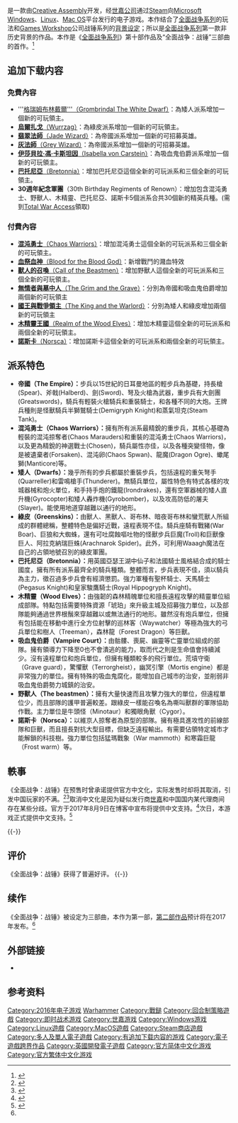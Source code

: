{{noteTA
| G1=Games
| G2=Warhammer
}}
{{Infobox VG
| title = 全面战争：战锤
| original =
| japanese =
| english = Total War: Warhammer
| image =
| caption =
| official =
| common =
| genre = [[回合制策略游戏|回合制策略]]、[[即时战术游戏|即时战术]]
| platforms = {{spml|[[Microsoft_Windows|Microsoft Windows]]|[[Mac_OS|Mac OS]]|[[Linux|Linux]]}}
| developer = [[Creative_Assembly|Creative Assembly]]
| publisher = 世嘉
| distributor =
| director = Mike Simpson<br />Ian Roxburgh
| producer =
| designer =
| writer = Andy Hall
| programmer =
| composer = Richard Beddow<br />Ian Livingstone<br />Timothy Michael Wynn<br />Tilman Sillescu
| artist =
| series = [[全面战争系列|全面战争系列]]
| engine = TW Engine 3
| modes = [[单人电子游戏|单人]]、[[多人电子游戏|多人]]
| released = '''Windows'''{{vgrelease|WW|2016年5月24日}}'''Linux'''{{vgrelease|WW|2016年11月22日}}'''Mac OS'''{{vgrelease|WW|2017年4月28日}}
}}

{{Vgname|全面战争：战锤|en=Total War: Warhammer|cn=全面战争：战锤|tw=全軍破敵：戰鎚}}是一款由[[Creative_Assembly|Creative Assembly]]开发，经[[世嘉公司|世嘉公司]]通过[[Steam|Steam]]向[[Microsoft_Windows|Microsoft Windows]]、[[Linux|Linux]]、[[Mac_OS|Mac OS]]平台发行的电子游戏。本作结合了[[全面战争系列|全面战争系列]]的玩法和[[Games_Workshop|Games Workshop]]公司战锤系列的[[戰鎚_(設定)|背景设定]]；所以是[[全面战争系列|全面战争系列]]第一款非历史背景的作品。本作是《[[全面战争系列|全面战争系列]]》第十部作品及“全面战争：战锤”三部曲的首作。<ref name="Trilogy">{{cite web|url=http://www.gamesradar.com/total-war-warhammer-just-start-new-strategy-trilogy/|title=Total War: Warhammer is just the start of a new strategy trilogy|first=Conner|last=Shreidan|work=[[GamesRadar|GamesRadar]]|date=2015-04-22|accessdate=2017-03-07|archive-date=2020-02-05|archive-url=https://web.archive.org/web/20200205192205/https://www.gamesradar.com/total-war-warhammer-just-start-new-strategy-trilogy/|dead-url=no}}</ref>

== 追加下载内容 ==
=== 免費內容 ===
* '''[https://store.steampowered.com/app/506190/Total_War_WARHAMMER__Grombrindal_The_White_Dwarf/ 格瑞姆布林戴爾'''（Grombrindal The White Dwarf）]{{Wayback|url=https://store.steampowered.com/app/506190/Total_War_WARHAMMER__Grombrindal_The_White_Dwarf/ |date=20191229175126 }}：為矮人派系增加一個新的可玩領主。
* [https://store.steampowered.com/app/404015/Total_War_WARHAMMER__Wurrzag/ '''烏爾扎戈'''（Wurrzag）]{{Wayback|url=https://store.steampowered.com/app/404015/Total_War_WARHAMMER__Wurrzag/ |date=20191229180135 }}：為綠皮派系增加一個新的可玩領主。
* [https://store.steampowered.com/app/551820/Total_War_WARHAMMER__Jade_Wizard/ '''翡翠法師'''（Jade Wizard）]{{Wayback|url=https://store.steampowered.com/app/551820/Total_War_WARHAMMER__Jade_Wizard/ |date=20191229180137 }}：為帝國派系增加一個新的可招募英雄。
* [https://store.steampowered.com/app/551821/Total_War_WARHAMMER__Grey_Wizard/ '''灰法師'''（Grey Wizard）]{{Wayback|url=https://store.steampowered.com/app/551821/Total_War_WARHAMMER__Grey_Wizard/ |date=20191229180139 }}：為帝國派系增加一個新的可招募英雄。
* [https://store.steampowered.com/app/455041/Total_War_WARHAMMER__Isabella_von_Carstein/ '''伊莎貝拉·馮·卡斯坦因'''（Isabella von Carstein）]{{Wayback|url=https://store.steampowered.com/app/455041/Total_War_WARHAMMER__Isabella_von_Carstein/ |date=20191206043145 }}：為吸血鬼伯爵派系增加一個新的可玩領主。
* [https://store.steampowered.com/app/534330/Total_War_WARHAMMER__Bretonnia/ '''巴托尼亞'''（Bretonnia）]{{Wayback|url=https://store.steampowered.com/app/534330/Total_War_WARHAMMER__Bretonnia/ |date=20191229180137 }}：增加巴托尼亞這個全新的可玩派系和三個全新的可玩領主。
* '''30週年紀念軍團'''（30th Birthday Regiments of Renown）：增加包含混沌勇士、野獸人、木精靈、巴托尼亞、諾斯卡5個派系合共30個新的精英兵種。(需到[https://dashboard.totalwar.com/home Total War Access]領取)

=== 付費內容 ===
* [https://store.steampowered.com/app/404010/Total_War_WARHAMMER__Chaos_Warriors/ '''混沌勇士'''（Chaos Warriors）]{{Wayback|url=https://store.steampowered.com/app/404010/Total_War_WARHAMMER__Chaos_Warriors/ |date=20191229180137 }}：增加混沌勇士這個全新的可玩派系和三個全新的可玩領主。
* [https://store.steampowered.com/app/404011/Total_War_WARHAMMER__Blood_for_the_Blood_God/ '''血祭血神'''（Blood for the Blood God）]{{Wayback|url=https://store.steampowered.com/app/404011/Total_War_WARHAMMER__Blood_for_the_Blood_God/ |date=20191229180136 }}：新增戰鬥的濺血特效
* [https://store.steampowered.com/app/404012/Total_War_WARHAMMER__Call_of_the_Beastmen/ '''獸人的召喚'''（Call of the Beastmen）]{{Wayback|url=https://store.steampowered.com/app/404012/Total_War_WARHAMMER__Call_of_the_Beastmen/ |date=20191229180141 }}：增加野獸人這個全新的可玩派系和三個全新的可玩領主。
* [https://store.steampowered.com/app/404013/Total_War_WARHAMMER__The_Grim_and_the_Grave/ '''無情者與墓中人'''（The Grim and the Grave）]{{Wayback|url=https://store.steampowered.com/app/404013/Total_War_WARHAMMER__The_Grim_and_the_Grave/ |date=20191229180139 }}：分別為帝國和吸血鬼伯爵增加兩個新的可玩領主
* [https://store.steampowered.com/app/404014/Total_War_WARHAMMER__The_King_and_the_Warlord/ '''國王與戰爭領主'''（The King and the Warlord）]{{Wayback|url=https://store.steampowered.com/app/404014/Total_War_WARHAMMER__The_King_and_the_Warlord/ |date=20191229180136 }}：分別為矮人和綠皮增加兩個新的可玩領主
* [https://store.steampowered.com/app/534331/Total_War_WARHAMMER__Realm_of_The_Wood_Elves/ '''木精靈王國'''（Realm of the Wood Elves）]{{Wayback|url=https://store.steampowered.com/app/534331/Total_War_WARHAMMER__Realm_of_The_Wood_Elves/ |date=20191229180134 }}：增加木精靈這個全新的可玩派系和兩個全新的可玩領主。
* [https://store.steampowered.com/app/455040/Total_War_WARHAMMER__Norsca/ '''諾斯卡'''（Norsca）]{{Wayback|url=https://store.steampowered.com/app/455040/Total_War_WARHAMMER__Norsca/ |date=20191229180135 }}：增加諾斯卡這個全新的可玩派系和兩個全新的可玩領主。

==派系特色==
* '''帝國（The Empire）：'''步兵以15世紀的日耳曼地區的輕步兵為基礎，持長槍(Spear)、斧戟(Halberd)、劍(Sword)、弩及火槍為武器，重步兵有大劍團(Greatswords)，騎兵有輕裝火槍騎兵和重裝騎士，和各種不同的大炮。王牌兵種則是怪獸騎兵半獅鷲騎士(Demigryph Knight)和蒸氣坦克(Steam Tank)。
* '''混沌勇士（Chaos Warriors）：'''擁有所有派系最精銳的重步兵，其核心基礎為輕裝的混沌掠奪者(Chaos Marauders)和重裝的混沌勇士(Chaos Warriors)，以及更為精銳的神選戰士(Chosen)，騎兵屬性亦佳，以及各種突變怪物，像是被遺棄者(Forsaken)、混沌卵(Chaos Spwan)、龍魔(Dragon Ogre)、蠍尾獅(Manticore)等。
* '''矮人（Dwarfs）：'''幾乎所有的步兵都屬於重裝步兵，包括遠程的重矢弩手(Quarreller)和雷鳴槍手(Thunderer)。無騎兵單位，屬性特色有特式各樣的攻城器械和炮火單位，和手持手炮的鐵龍(Irondrakes)，還有空軍器械的矮人直升機(Gyrocopter)和矮人轟炸機(Gyrobomber)，以及攻高防低的屠夫(Slayer)。能使用地道穿越難以通行的地形。
* '''綠皮（Greenskins）：'''由獸人、黑獸人、哥布林、暗夜哥布林和蠻荒獸人所組成的群體總稱，整體特色是偏好近戰，遠程表現不佳。騎兵座騎有戰豬(War Boar)、巨狼和大蜘蛛，還有可吐腐蝕嘔吐物的怪獸步兵巨魔(Troll)和巨獸像巨人、阿拉克納瑞巨蛛(Arachnarok Spider)。此外，可利用Waaagh魔法在自己的占領地號召別的綠皮軍團。
* '''巴托尼亞（Bretonnia）：'''用英國亞瑟王湖中仙子和法國騎士風格結合成的騎士國度，擁有所有派系最齊全的騎兵種類。整體而言，步兵表現不佳，須以騎兵為主力，徵召過多步兵會有經濟懲罰。強力軍種有聖杯騎士、天馬騎士(Pegasus Knight)和皇家駿鷹騎士(Royal Hippogryph Knight)。
*'''木精靈（Wood Elves）：'''由強韌的森林精魄單位和擅長遠程攻擊的精靈單位組成部隊。特點包括需要特殊資源「琥珀」來升級主城及招募強力單位，以及部隊能夠通過世界根鬚來穿越難以或無法通行的地形。雖然沒有炮兵單位，但擁有包括能在移動中進行全方位射擊的巡林客（Waywatcher）等極為強大的弓兵單位和樹人（Treeman），森林龍（Forest Dragon）等巨獸。
*'''吸血鬼伯爵（Vampire Court）：'''由骷髏、喪屍、幽靈等亡靈單位組成的部隊。擁有領導力下降至0也不會潰逃的能力，取而代之則是生命值會持續減少。沒有遠程單位和炮兵單位，但擁有種類較多的飛行單位。荒墳守衛（Grave guard），驚懼獸（Terrorgheist），幽冥引擎（Mortis engine）都是非常強力的單位。擁有特殊的吸血鬼腐化，能增加自己城市的治安，並削弱非吸血鬼伯爵勢力城鎮的治安。
*'''野獸人（The beastmen）：'''擁有大量快速而且攻擊力強大的單位，但遠程單位少，而且部隊的護甲普遍較差。跟綠皮一樣能召喚名為嘶叫獸群的軍隊協助作戰。主力單位是牛頭怪（Minotaur）和獨眼角獸（Cygor）。
*'''諾斯卡（Norsca）：'''以維京人掠奪者為原型的部隊。擁有極具進攻性的前線部隊和巨獸，而且擅長對抗大型目標，但缺乏遠程輸出。有需要佔領特定城市才能解鎖的科技樹。強力單位包括猛瑪戰象（War mammoth）和寒霜巨龍（Frost warm）等。

== 軼事 ==

《全面战争：战锤》在预售时曾承诺提供官方中文化，实际发售时却将其取消，引发中国玩家的不满。<ref>{{Cite web |url = http://www.gamersky.com/news/201605/757015.shtml |title = 《战锤：全面战争》遭国内玩家差评 说好的官中呢？ |author = 梁萧 |date = 2016-05-25 |publisher = 游民星空 |language = zh-cn |accessdate = 2017-09-30 |archive-date = 2017-08-20 |archive-url = https://web.archive.org/web/20170820041615/http://www.gamersky.com/news/201605/757015.shtml |dead-url = no }}</ref><ref>{{Cite web |url = http://www.guancha.cn/Celebrity/2016_06_08_363337.shtml |title = 《战锤：全面战争》无故取消中文版 遭中国玩家差评 |author = 高雪滢 |date = 2016-06-08 |publisher = 观察者网 |language = 中文 |accessdate = 2017-03-07 |archive-date = 2017-05-05 |archive-url = https://web.archive.org/web/20170505021436/http://www.guancha.cn/Celebrity/2016_06_08_363337.shtml |dead-url = no }}</ref>取消中文化是因为疑似发行商[[世嘉|世嘉]]和中国国内某代理商间存在某些分歧。官方于2017年8月9日在博客中宣布将提供中文支持。<ref>{{Cite web |url = https://www.totalwar.com/blog/the-foundation-update |title = The Foundation Update |author = Michael Whelan |date = 2017-08-09 |publisher = TOTAL WAR |language = en |accessdate = 2017-09-30 |archive-date = 2017-09-30 |archive-url = https://web.archive.org/web/20170930175714/https://www.totalwar.com/blog/the-foundation-update |dead-url = no }}</ref>次日，本游戏正式提供中文支持。<ref>{{Cite web |url = http://steamcommunity.com/games/364360/announcements/detail/1446072242266528626 |title = Total War: WARHAMMER I & II available in Chinese! |author = CA Whelan |date = 2017-08-11 |publisher = STEAM |language = en,zh |accessdate = 2017-09-30 |archive-date = 2017-09-20 |archive-url = https://web.archive.org/web/20170920083518/http://steamcommunity.com/games/364360/announcements/detail/1446072242266528626 }}</ref>

{{-}}

== 评价 ==
{{Video game reviews
| GR = 85.85%<ref name="GR">{{cite web |url=http://www.gamerankings.com/pc/149506-total-war-warhammer/index.html |title=Total War: WARHAMMER for PC - GameRankings |accessdate=2017-09-03 |language=en |publisher=[[GameRankings|GameRankings]] |archive-date=2017-09-03 |archive-url=https://web.archive.org/web/20170903080550/http://www.gamerankings.com/pc/149506-total-war-warhammer/index.html |dead-url=no }}</ref>
| MC = 86/100<ref name="MC">{{cite web|url=http://www.metacritic.com/game/pc/total-war-warhammer|title=Total War: Warhammer for PC reviews|work=[[Metacritic|Metacritic]]|language=en|publisher=[[CBS_Interactive|CBS Interactive]]|accessdate=2017-08-13|archive-date=2017-08-14|archive-url=https://web.archive.org/web/20170814162513/http://www.metacritic.com/game/pc/total-war-warhammer|dead-url=no}}</ref>
| GSpot = 9/10<ref>{{cite web|url=http://www.gamespot.com/reviews/total-war-warhammer-review/1900-6416434/|title=Total War: Warhammer review: Horders|author=Daniel Starkey|work=[[GameSpot|GameSpot]]|language=en|date=2015-02-12|accessdate=2017-08-13|archive-date=2017-08-13|archive-url=https://web.archive.org/web/20170813142903/https://www.gamespot.com/reviews/total-war-warhammer-review/1900-6416434/|dead-url=no}}</ref>
| IGN = 8.6/10<ref name="IGN">{{cite web|url=http://www.ign.com/articles/2016/05/19/total-war-warhammer-review|title=Total War: Warhammer review: Greatness from the Ashes|author=TJ Hafer|work=[[IGN|IGN]]|language=en|date=2015-02-13|accessdate=2017-08-13|archive-date=2017-08-13|archive-url=https://web.archive.org/web/20170813114512/http://www.ign.com/articles/2016/05/19/total-war-warhammer-review|dead-url=no}}</ref>
| PCG = 86%<ref name=pcg>{{cite web |accessdate=15 March 2011 |url=http://www.pcgamer.com/total-war-warhammer-review/ |title=Total War: Warhammer review |language=en |publisher=PC Gamer |date=11 March 2011 |author=Jody Macgregor |archive-date=2017-08-13 |archive-url=https://web.archive.org/web/20170813110415/http://www.pcgamer.com/total-war-warhammer-review/ |dead-url=no }}</ref>
| GRadar = {{Rating|4.5|5}}<ref name="GRadar">{{cite web|url=http://www.gamesradar.com/total-war-warhammer-review/|title=Total War: Warhammer review|author=Matthew Elliott|work=[[GamesRadar|GamesRadar]]|language=en|date=2015-02-12|accessdate=2017-08-13|archive-date=2017-08-13|archive-url=https://web.archive.org/web/20170813104832/http://www.gamesradar.com/total-war-warhammer-review/|dead-url=no}}</ref>
| Destruct = 8/10<ref name="Destruct">{{cite web|url=http://www.destructoid.com/review-total-war-warhammer-359936.phtml|title=Review: Total War: Warhammer - Waaagh!|author=Chris Carter|work=[[Destructoid|Destructoid]]|language=en|date=2015-02-12|accessdate=2017-08-13|archive-date=2016-08-19|archive-url=https://web.archive.org/web/20160819034058/https://www.destructoid.com/review-total-war-warhammer-359936.phtml|dead-url=no}}</ref>
}}
《全面战争：战锤》获得了普遍好评。
{{-}}

== 续作 ==

《全面战争：战锤》被设定为三部曲，本作为第一部，[[全面战争：战锤II|第二部作品]]预计将在2017年发布。<ref name="Trilogy" />

== 外部链接 ==

* {{Official website|http://www.totalwar.com/}}

== 参考资料 ==
{{Reflist}}

{{全面战争系列}}

{{DEFAULTSORT:Total War, Warhammer}}
[[Category:2016年电子游戏|Category:2016年电子游戏]]
[[Category:全面战争系列|Warhammer]]
[[Category:戰鎚|Category:戰鎚]]
[[Category:回合制策略遊戲|Category:回合制策略遊戲]]
[[Category:即时战术游戏|Category:即时战术游戏]]
[[Category:世嘉游戏|Category:世嘉游戏]]
[[Category:Windows游戏|Category:Windows游戏]]
[[Category:Linux遊戲|Category:Linux遊戲]]
[[Category:MacOS遊戲|Category:MacOS遊戲]]
[[Category:Steam商店遊戲|Category:Steam商店遊戲]]
[[Category:多人及單人電子遊戲|Category:多人及單人電子遊戲]]
[[Category:有追加下载内容的游戏|Category:有追加下载内容的游戏]]
[[Category:電子遊戲跨界作品|Category:電子遊戲跨界作品]]
[[Category:英國開發電子遊戲|Category:英國開發電子遊戲]]
[[Category:官方简体中文化游戏|Category:官方简体中文化游戏]]
[[Category:官方繁体中文化游戏|Category:官方繁体中文化游戏]]